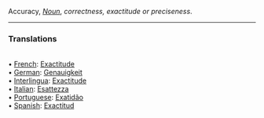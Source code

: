 Accuracy, <i>[[Noun]]</i>, ''correctness, exactitude or preciseness''.
<HR> <P> <H3>Translations</H3>
<BR>• [[French]]: [[Exactitude]]
<BR>• [[German]]: [[Genauigkeit]]
<BR>• [[Interlingua]]: [[Exactitude]]
<BR>• [[Italian]]: [[Esattezza]]
<BR>• [[Portuguese]]: [[Exatidão]]
<BR>• [[Spanish]]: [[Exactitud]]
<BR>